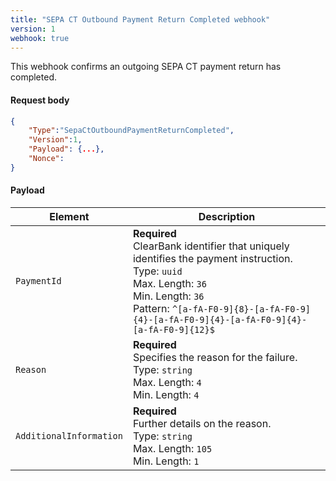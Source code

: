 ```yaml
---
title: "SEPA CT Outbound Payment Return Completed webhook"
version: 1
webhook: true
---
```


This webhook confirms an outgoing SEPA CT payment return has completed.

#### Request body

```json
{
    "Type":"SepaCtOutboundPaymentReturnCompleted",
    "Version":1,
    "Payload": {...},
    "Nonce":
}
```

#### Payload
| Element                 | Description     |
|-------------------------|-----------------|
|`PaymentId` |**Required**<br />ClearBank identifier that uniquely identifies the payment instruction.<br/>Type: `uuid`<br/>Max. Length: `36`<br/>Min. Length: `36`<br /> Pattern: `^[a-fA-F0-9]{8}-[a-fA-F0-9]{4}-[a-fA-F0-9]{4}-[a-fA-F0-9]{4}-[a-fA-F0-9]{12}$` |
|`Reason` |**Required**<br />Specifies the reason for the failure.<br/>Type: `string`<br/>Max. Length: `4`<br/>Min. Length: `4` |
|`AdditionalInformation` |**Required**<br />Further details on the reason.<br/>Type: `string`<br/>Max. Length: `105`<br/>Min. Length: `1` |